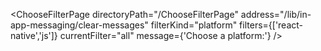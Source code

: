 


<ChooseFilterPage
    directoryPath="/ChooseFilterPage"
    address="/lib/in-app-messaging/clear-messages"
    filterKind="platform"
    filters={['react-native','js']}
    currentFilter="all"
    message={'Choose a platform:'}
/>
